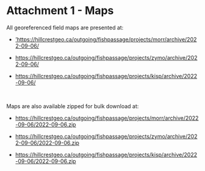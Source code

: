 

# **Attachment 1 - Maps** {-}

All georeferenced field maps are presented at: 

  * ['https://hillcrestgeo.ca/outgoing/fishpassage/projects/morr/archive/2022-09-06/](https://hillcrestgeo.ca/outgoing/fishpassage/projects/morr/archive/2022-09-06/) 
  
  * [https://hillcrestgeo.ca/outgoing/fishpassage/projects/zymo/archive/2022-09-06/](https://hillcrestgeo.ca/outgoing/fishpassage/projects/zymo/archive/2022-09-06/) 
  
  * [https://hillcrestgeo.ca/outgoing/fishpassage/projects/kisp/archive/2022-09-06/](https://hillcrestgeo.ca/outgoing/fishpassage/projects/kisp/archive/2022-09-06/) 

<br>

Maps are also available zipped for bulk download at:

  * [https://hillcrestgeo.ca/outgoing/fishpassage/projects/morr/archive/2022-09-06/2022-09-06.zip](https://hillcrestgeo.ca/outgoing/fishpassage/projects/morr/archive/2022-09-06/2022-09-06.zip)
  
  * [https://hillcrestgeo.ca/outgoing/fishpassage/projects/zymo/archive/2022-09-06/2022-09-06.zip](https://hillcrestgeo.ca/outgoing/fishpassage/projects/zymo/archive/2022-09-06/2022-09-06.zip)
    
  * [https://hillcrestgeo.ca/outgoing/fishpassage/projects/kisp/archive/2022-09-06/2022-09-06.zip](https://hillcrestgeo.ca/outgoing/fishpassage/projects/kisp/archive/2022-09-06/2022-09-06.zip)


